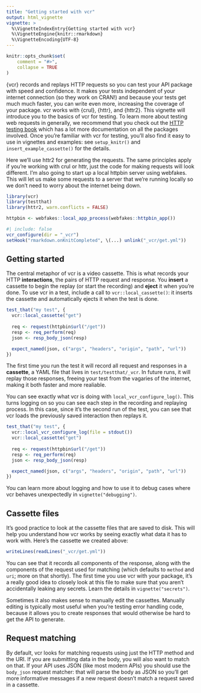 ```yaml
---
title: "Getting started with vcr"
output: html_vignette
vignette: >
  %\VignetteIndexEntry{Getting started with vcr}
  %\VignetteEngine{knitr::rmarkdown}
  %\VignetteEncoding{UTF-8}
---
```


```r
knitr::opts_chunk$set(
	comment = "#>",
	collapse = TRUE
)
```

{vcr} records and replays HTTP requests so you can test your API package with speed and confidence. It makes your tests independent of your internet connection (so they work on CRAN!) and because your tests get much much faster, you can write even more, increasing the coverage of your package. vcr works with {crul}, {httr}, and {httr2}. This vignette will introduce you to the basics of vcr for testing. To learn more about testing web requests in generally, we recommend that you check out the [HTTP testing book](https://books.ropensci.org/http-testing/) which has a lot more documentation on all the packages involved. Once you're familiar with vcr for testing, you'll also find it easy to use in vignettes and examples: see `setup_knitr()` and `insert_example_cassette()` for the details. 

Here we'll use httr2 for generating the requests. The same principles apply if you're working with crul or httr, just the code for making requests will look different. I'm also going to start up a local httpbin server using webfakes. This will let us make some requests to a server that we're running locally so we don't need to worry about the internet being down.

```r
library(vcr)
library(testthat)
library(httr2, warn.conflicts = FALSE)

httpbin <- webfakes::local_app_process(webfakes::httpbin_app())
```

```r
#| include: false
vcr_configure(dir = "_vcr")
setHook("rmarkdown.onKnitCompleted", \(...) unlink("_vcr/get.yml"))
```

## Getting started

The central metaphor of vcr is a video cassette. This is what records your HTTP **interactions**, the pairs of HTTP request and response. You **insert** a cassette to begin the replay (or start the recording) and **eject** it when you're done. To use vcr in a test, include a call to `vcr::local_cassette()`: it inserts the cassette and automatically ejects it when the test is done.

```r
test_that("my test", {
  vcr::local_cassette("get")
  
  req <- request(httpbin$url("/get"))
  resp <- req_perform(req)
  json <- resp_body_json(resp)

  expect_named(json, c("args", "headers", "origin", "path", "url"))
})
```

The first time you run the test it will record all request and responses in a **cassette**, a YAML file that lives in `test/testthat/_vcr`. In future runs, it will replay those responses, freeing your test from the vagaries of the internet, making it both faster and more realiable.

You can see exactly what vcr is doing with `local_vcr_configure_log()`. This turns logging on so you can see each step in the recording and replaying process. In this case, since it's the second run of the test, you can see that vcr loads the previously saved interaction then replays it.

```r
test_that("my test", {
  vcr::local_vcr_configure_log(file = stdout())
  vcr::local_cassette("get")
  
  req <- request(httpbin$url("/get"))
  resp <- req_perform(req)
  json <- resp_body_json(resp)

  expect_named(json, c("args", "headers", "origin", "path", "url"))
})
```

You can learn more about logging and how to use it to debug cases where vcr behaves unexpectedly in `vignette("debugging")`.

## Cassette files

It's good practice to look at the cassette files that are saved to disk. This will help you understand how vcr works by seeing exactly what data it has to work with. Here's the cassette we created above:

```r
writeLines(readLines("_vcr/get.yml"))
```

You can see that it records all components of the response, along  with the components of the request used for matching (which defaults to `method` and `uri`; more on that shortly). The first time you use vcr with your package, it's a really good idea to closely look at this file to make sure that you aren't accidentally leaking any secrets. Learn the details in `vignette("secrets")`.

Sometimes it also makes sense to manually edit the cassettes. Manually editing is typically most useful when you're testing error handling code, because it allows you to create responses that would otherwise be hard to get the API to generate.

## Request matching
 
By default, vcr looks for matching requests using just the HTTP method and the URI. If you are submitting data in the body, you will also want to match on that. If your API uses JSON (like most modern APIs) you should use the `body_json` request matcher: that will parse the body as JSON so you'll get more informative messages if a new request doesn't match a request saved in a cassette.
